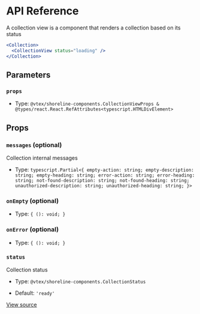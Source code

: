 # API Reference

A collection view is a component that renders a collection based on its status

```jsx
<Collection>
  <CollectionView status="loading" />
</Collection>
```

## Parameters

### `props`

- Type: `@vtex/shoreline-components.CollectionViewProps & @types/react.React.RefAttributes<typescript.HTMLDivElement>`

## Props

### `messages` (optional)

Collection internal messages

- Type: `typescript.Partial<{ empty-action: string; empty-description: string; empty-heading: string; error-action: string; error-heading: string; not-found-description: string; not-found-heading: string; unauthorized-description: string; unauthorized-heading: string; }>`

### `onEmpty` (optional)

- Type: `{ (): void; }`

### `onError` (optional)

- Type: `{ (): void; }`

### `status`

Collection status

- Type: `@vtex/shoreline-components.CollectionStatus`

- Default: `'ready'`

[View source](https://github.com/vtex/shoreline/blob/62dc6a4d6/packages/components/src/collection/collection-view.tsx#L29)
